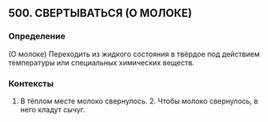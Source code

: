 ## 500. СВЕРТЫВАТЬСЯ (О МОЛОКЕ)
### Определение
(О молоке) Переходить из жидкого состояния в твёрдое под действием температуры или специальных химических веществ.

### Контексты
1. В тёплом месте молоко свернулось. 2. Чтобы молоко свернулось, в него кладут сычуг.

